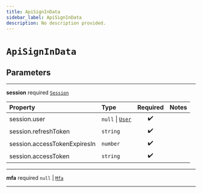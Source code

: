 ```yaml
---
title: ApiSignInData
sidebar_label: ApiSignInData
description: No description provided.
---
```


# `ApiSignInData`

## Parameters

---

**<span className="parameter-name">session</span>** <span className="optional-status">required</span> [`Session`](/reference/docgen/javascript/auth/types/session)

| Property                                                                                                 | Type                                                             | Required | Notes |
| :------------------------------------------------------------------------------------------------------- | :--------------------------------------------------------------- | :------: | :---- |
| <span className="parameter-name"><span className="light-grey">session.</span>user</span>                 | `null` \| [`User`](/reference/docgen/javascript/auth/types/user) |    ✔️    |       |
| <span className="parameter-name"><span className="light-grey">session.</span>refreshToken</span>         | `string`                                                         |    ✔️    |       |
| <span className="parameter-name"><span className="light-grey">session.</span>accessTokenExpiresIn</span> | `number`                                                         |    ✔️    |       |
| <span className="parameter-name"><span className="light-grey">session.</span>accessToken</span>          | `string`                                                         |    ✔️    |       |

---

**<span className="parameter-name">mfa</span>** <span className="optional-status">required</span> `null` | [`Mfa`](/reference/docgen/javascript/auth/types/mfa)

---
